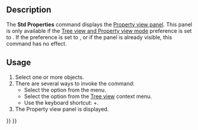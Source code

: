 <languages/>

{{Docnav
|[[Std_Edit|Edit]]
|[[Std_UserEditMode|UserEditMode]]
|[[Std_Edit_Menu|Std Edit Menu]]
|IconL=Std_Edit.svg
|IconR=Std_UserEditMode.svg
|IconC=Freecad.svg
}}

{{GuiCommand
|Name=Std Properties
|MenuLocation=Edit → Properties
|Workbenches=All
|Shortcut={{KEY|Alt}}+{{KEY|Enter}}
|Version=1.0
|SeeAlso=
}}

==Description==

The '''Std Properties''' command displays the [[Property_editor|Property view panel]]. This panel is only available if the [[Preferences_Editor#General_2|Tree view and Property view mode]] preference is set to {{Value|Independent}}. If the preference is set to {{Value|Combined}}, or if the panel is already visible, this command has no effect.

==Usage==

# Select one or more objects.
# There are several ways to invoke the command:
#* Select the {{MenuCommand|Edit → [[Image:Std_Properties.svg|16px]] Properties}} option from the menu.
#* Select the {{MenuCommand|[[Image:Std_Properties.svg|16px]] Properties}} option from the [[Tree_view|Tree view]] context menu.
#* Use the keyboard shortcut: {{KEY|Alt}}+{{KEY|Enter}}.
# The Property view panel is displayed.


{{Docnav
|[[Std_Edit|Edit]]
|[[Std_UserEditMode|UserEditMode]]
|[[Std_Edit_Menu|Std Edit Menu]]
|IconL=Std_Edit.svg
|IconR=Std_UserEditMode.svg
|IconC=Freecad.svg
}}

{{Std_Base_navi{{#translation:}}}}
{{Userdocnavi{{#translation:}}}}